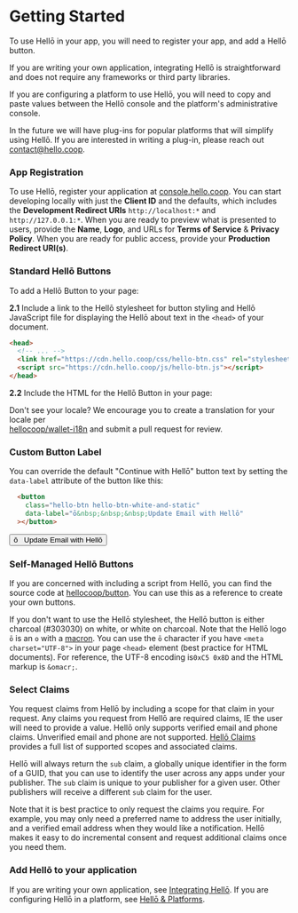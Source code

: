 
# Getting Started

To use Hellō in your app, you will need to register your app, and add a Hellō button. 

If you are writing your own application, integrating Hellō is straightforward and does not require any frameworks or third party libraries.

If you are configuring a platform to use Hellō, you will need to copy and paste values between the Hellō console and the platform's administrative console.

In the future we will have plug-ins for popular platforms that will simplify using Hellō. If you are interested in writing a plug-in, please reach out [contact@hello.coop](mailto:contact@hello.coop?subject=Hellō+Plug-in+Inquiry).

<Steps>

### App Registration

To use Hellō, register your application at [console.hello.coop](https://console.hello.coop/). You can start developing locally with just the **Client ID** and the defaults, which includes the **Development Redirect URIs** `http://localhost:*` and `http://127.0.0.1:*`. When you are ready to preview what is presented to users, provide the **Name**, **Logo**, and URLs for **Terms of Service** & **Privacy Policy**.  When you are ready for public access, provide your **Production Redirect URI(s)**.

### Standard Hellō Buttons

To add a Hellō Button to your page:

<b>2.1</b> Include a link to the Hellō stylesheet for button styling and Hellō JavaScript file for displaying the Hellō about text in the `<head>` of your document.  

```html {3-4}
<head>
  <!-- ... -->
  <link href="https://cdn.hello.coop/css/hello-btn.css" rel="stylesheet"/>
  <script src="https://cdn.hello.coop/js/hello-btn.js"></script>
</head>
```

<b>2.2</b> Include the HTML for the Hellō Button in your page:

<ButtonExplorer/>

Don't see your locale? We encourage you to create a translation for your locale per<br/>[hellocoop/wallet-i18n](https://github.com/hellocoop/wallet-i18n) and submit a pull request for review.

### Custom Button Label

You can override the default "Continue with Hellō" button text by setting the `data-label` attribute of the button like this:
```html
  <button
    class="hello-btn hello-btn-white-and-static"
    data-label="ō&nbsp;&nbsp;&nbsp;Update Email with Hellō"
  ></button>
```

<button className="hello-btn hello-btn-white-and-static">ō&nbsp;&nbsp;&nbsp;Update Email with Hellō</button>


### Self-Managed Hellō Buttons

If you are concerned with including a script from Hellō, you can find the source code at [hellocoop/button](https://github.com/hellocoop/button). You can use this as a reference to create your own buttons.

If you don't want to use the Hellō stylesheet, the Hellō button is either charcoal (#303030) on white, or white on charcoal. Note that the Hellō logo `ō` is an `o` with a [macron](https://en.wikipedia.org/wiki/Macron_(diacritic)). You can use the `ō` character if you have `<meta charset="UTF-8">` in your page `<head>` element (best practice for HTML documents). For reference, the UTF-8 encoding is`0xC5 0x8D` and the HTML markup is `&omacr;`.

### Select Claims

You request claims from Hellō by including a scope for that claim in your request. Any claims you request from Hellō are required claims, IE the user will need to provide a value. Hellō only supports verified email and phone claims. Unverified email and phone are not supported. [Hellō Claims](/docs/scopes) provides a full list of supported scopes and associated claims. 

Hellō will always return the `sub` claim, a globally unique identifier in the form of a GUID, that you can use to identify the user across any apps under your publisher. The `sub` claim is unique to your publisher for a given user. Other publishers will receive a different `sub` claim for the user.

Note that it is best practice to only request the claims you require. For example, you may only need a preferred name to address the user initially, and a verified email address when they would like a notification. Hellō makes it easy to do incremental consent and request additional claims once you need them.

### Add Hellō to your application

If you are writing your own application, see [Integrating Hellō](/docs/integrating-hello). If you are configuring Hellō in a platform, see [Hellō & Platforms](#).

</Steps>